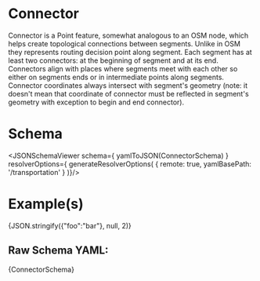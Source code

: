 
# Connector

Connector is a Point feature, somewhat analogous to an OSM node, which helps create topological connections between segments.
Unlike in OSM they represents routing decision point along segment.
Each segment has at least two connectors: at the beginning of segment and at its end.
Connectors align with places where segments meet with each other so either on segments ends or in intermediate points along segments.
Connector coordinates always intersect with segment's geometry (note: it doesn't mean that coordinate of connector must be
reflected in segment's geometry with exception to begin and end connector).

# Schema

<JSONSchemaViewer schema={ yamlToJSON(ConnectorSchema) } resolverOptions={ generateResolverOptions(
    {
        remote: true,
        yamlBasePath: '/transportation'
    }
)}/>

# Example(s)

<CodeBlock language="json">{JSON.stringify({"foo":"bar"}, null, 2)}</CodeBlock>

## Raw Schema YAML:

<CodeBlock language="jsx">{ConnectorSchema}</CodeBlock>
